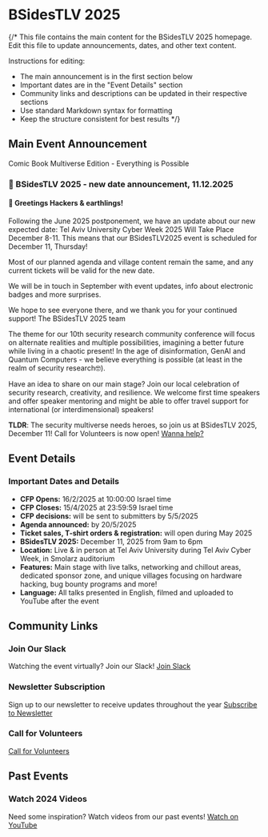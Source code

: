 # BSidesTLV 2025

{/*
This file contains the main content for the BSidesTLV 2025 homepage.
Edit this file to update announcements, dates, and other text content.

Instructions for editing:

- The main announcement is in the first section below
- Important dates are in the "Event Details" section
- Community links and descriptions can be updated in their respective sections
- Use standard Markdown syntax for formatting
- Keep the structure consistent for best results
*/}

## Main Event Announcement

Comic Book Multiverse Edition - Everything is Possible

### 📢 BSidesTLV 2025 - new date announcement, 11.12.2025

#### 📢 Greetings Hackers & earthlings!

Following the June 2025 postponement, we have an update about our new expected date:
Tel Aviv University Cyber Week 2025 Will Take Place December 8-11. This means that our BSidesTLV2025 event is scheduled for December 11, Thursday!

Most of our planned agenda and village content remain the same, and any current tickets will be valid for the new date.

We will be in touch in September with event updates, info about electronic badges and more surprises.

We hope to see everyone there, and we thank you for your continued support!
The BSidesTLV 2025 team

The theme for our 10th security research community conference will focus on alternate realities and multiple possibilities, imagining a better future while living in a chaotic present! In the age of disinformation, GenAI and Quantum Computers - we believe everything is possible (at least in the realm of security research🤓).

Have an idea to share on our main stage? Join our local celebration of security research, creativity, and resilience. We welcome first time speakers and offer speaker mentoring and might be able to offer travel support for international (or interdimensional) speakers!

**TLDR**: The security multiverse needs heroes, so join us at BSidesTLV 2025, December 11! Call for Volunteers is now open! [Wanna help?](https://signup.com/go/XWAtoJV)

## Event Details

### Important Dates and Details

- **CFP Opens:** 16/2/2025 at 10:00:00 Israel time
- **CFP Closes:** 15/4/2025 at 23:59:59 Israel time
- **CFP decisions:** will be sent to submitters by 5/5/2025
- **Agenda announced:** by 20/5/2025
- **Ticket sales, T-shirt orders & registration:** will open during May 2025
- **BSidesTLV 2025:** December 11, 2025 from 9am to 6pm
- **Location:** Live & in person at Tel Aviv University during Tel Aviv Cyber Week, in Smolarz auditorium
- **Features:** Main stage with live talks, networking and chillout areas, dedicated sponsor zone, and unique villages focusing on hardware hacking, bug bounty programs and more!
- **Language:** All talks presented in English, filmed and uploaded to YouTube after the event

## Community Links

### Join Our Slack

Watching the event virtually? Join our Slack!
[Join Slack](https://slack.bsidestlv.com)

### Newsletter Subscription

Sign up to our newsletter to receive updates throughout the year
[Subscribe to Newsletter](https://e.bsidestlv.com/subscription/lGCnPUft?locale=en-US)

### Call for Volunteers

[Call for Volunteers](/volunteers)

## Past Events

### Watch 2024 Videos

Need some inspiration? Watch videos from our past events!
[Watch on YouTube](https://www.youtube.com/@BSidesTLV)
